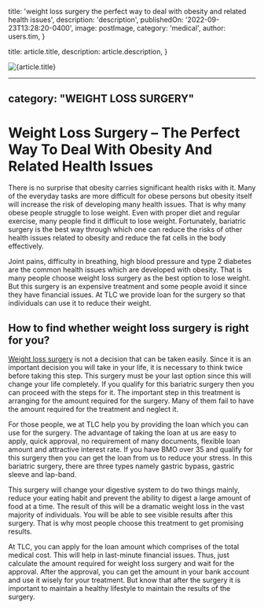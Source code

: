 
  title: 'weight loss surgery the perfect way to deal with obesity and related health issues',
  description: 'description',
  publishedOn: '2022-09-23T13:28:20-0400',
  image: postImage,
  category: 'medical',
  author: users.tim,
}

  title: article.title,
  description: article.description,
}


<Image src={postImage} alt={article.title} />

---
category: "WEIGHT LOSS SURGERY"
---

# Weight Loss Surgery – The Perfect Way To Deal With Obesity And Related Health Issues

There is no surprise that obesity carries significant health risks with it. Many of the everyday tasks are more difficult for obese persons but obesity itself will increase the risk of developing many health issues. That is why many obese people struggle to lose weight. Even with proper diet and regular exercise, many people find it difficult to lose weight. Fortunately, bariatric surgery is the best way through which one can reduce the risks of other health issues related to obesity and reduce the fat cells in the body effectively.

Joint pains, difficulty in breathing, high blood pressure and type 2 diabetes are the common health issues which are developed with obesity. That is many people choose weight loss surgery as the best option to lose weight. But this surgery is an expensive treatment and some people avoid it since they have financial issues. At TLC we provide loan for the surgery so that individuals can use it to reduce their weight.

## How to find whether weight loss surgery is right for you?

[Weight loss surgery](https://medical.tlc.com.au/bariatric-surgery/) is not a decision that can be taken easily. Since it is an important decision you will take in your life, it is necessary to think twice before taking this step. This surgery must be your last option since this will change your life completely. If you qualify for this bariatric surgery then you can proceed with the steps for it. The important step in this treatment is arranging for the amount required for the surgery. Many of them fail to have the amount required for the treatment and neglect it.

For those people, we at TLC help you by providing the loan which you can use for the surgery. The advantage of taking the loan at us are easy to apply, quick approval, no requirement of many documents, flexible loan amount and attractive interest rate. If you have BMO over 35 and qualify for this surgery then you can get the loan from us to reduce your stress. In this bariatric surgery, there are three types namely gastric bypass, gastric sleeve and lap-band.

This surgery will change your digestive system to do two things mainly, reduce your eating habit and prevent the ability to digest a large amount of food at a time. The result of this will be a dramatic weight loss in the vast majority of individuals. You will be able to see visible results after this surgery. That is why most people choose this treatment to get promising results.

At TLC, you can apply for the loan amount which comprises of the total medical cost. This will help in last-minute financial issues. Thus, just calculate the amount required for weight loss surgery and wait for the approval. After the approval, you can get the amount in your bank account and use it wisely for your treatment. But know that after the surgery it is important to maintain a healthy lifestyle to maintain the results of the surgery.
